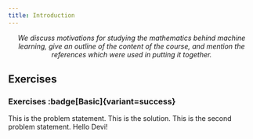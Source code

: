 ```yaml
---
title: Introduction
---
```



<div style='text-align: center'><em>
	We discuss motivations for studying the mathematics behind machine learning, give an outline of the content of the course, and mention the references which were used in putting it together.
</em></div>

## Exercises
### Exercises :badge[Basic]{variant=success}
<Tabs>
	<TabItem label='Problem'>
	This is the problem statement.
	</TabItem>
	<TabItem label='Solution'>
		This is the solution.
	</TabItem>
</Tabs>

<Tabs>
	<TabItem label='Problem'>
	This is the second problem statement.
	</TabItem>
	<TabItem label='Solution'>
		Hello Devi!
	</TabItem>
</Tabs>
